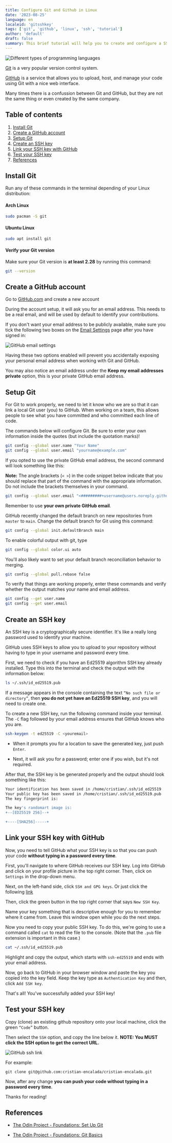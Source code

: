 ```yaml
---
title: Configure Git and Github in Linux
date: '2023-08-25'
language: en
localeid: 'gitsshkey'
tags: ['git', 'github', 'linux', 'ssh', 'tutorial']
author: 'default'
draft: false
summary: This brief tutorial will help you to create and configure a SSH key to work with git and github.
---
```


<div className="flex justify-center">
  <div className="w-full max-w-screen-md overflow-hidden">
    <img
      src="/static/images/2023-08-25-configure-git-github-ssh-key/ssh-key.png"
      alt="Different types of programming languages"
      className="mx-auto"
    />
  </div>
</div>

[Git](https://git-scm.com/) is a very popular version control system. 

[GitHub](https://github.com/) is a service that allows you to upload, host, and manage your code using Git with a nice web interface.

Many times there is a confussion between Git and GitHub, but they are not the same thing or even created by the same company.

## Table of contents

1.  [Install Git](#install-git)
2.  [Create a GitHub account](#create-a-github-account)
3.  [Setup Git](#setup-git)
4.  [Create an SSH key](#create-an-ssh-key)
5.  [Link your SSH key with GitHub](#link-your-ssh-key-with-github)
6.  [Test your SSH key](#test-your-ssh-key)
7.  [References](#references)

## Install Git

Run any of these commands in the terminal depending of your Linux distribution:

#### Arch Linux

```sh
sudo pacman -S git
```

#### Ubuntu Linux

```sh
sudo apt install git
```

#### Verify your Git version

Make sure your Git version is __at least 2.28__ by running this command:

```sh
git --version
```

## Create a GitHub account

Go to [GitHub.com](https://github.com/) and create a new account

During the account setup, it will ask you for an email address. This needs to be a real email, and will be used by default to identify your contributions. 

If you don't want your email address to be publicly available, make sure you tick the following two boxes on the [Email Settings](https://github.com/settings/emails) page after you have signed in:

![GitHub email settings](/assets/img/2023-08-25-configure-git-github-ssh-key/github_email_settings.png)

Having these two options enabled will prevent you accidentally exposing your personal email address when working with Git and GitHub.

You may also notice an email address under the __Keep my email addresses private__ option, this is your private GitHub email address. 

## Setup Git

For Git to work properly, we need to let it know who we are so that it can link a local Git user (you) to GitHub. When working on a team, this allows people to see what you have committed and who committed each line of code.

The commands below will configure Git. Be sure to enter your own information inside the quotes (but include the quotation marks)!

```sh
git config --global user.name "Your Name"
git config --global user.email "yourname@example.com"
```

If you opted to use the private GitHub email address, the second command will look something like this:

__Note:__ The angle brackets (`< >`) in the code snippet below indicate that you should replace that part of the command with the appropriate information. Do not include the brackets themselves in your command.

```sh
git config --global user.email "<#########+username@users.noreply.github.com>"
```

Remember to use __your own private GitHub email__.
 
GitHub recently changed the default branch on new repositories from `master` to `main`. Change the default branch for Git using this command:

```sh
git config --global init.defaultBranch main
```

To enable colorful output with git, type

```sh
git config --global color.ui auto
```

You'll also likely want to set your default branch reconciliation behavior to merging. 

```sh
git config --global pull.rebase false
```

To verify that things are working properly, enter these commands and verify whether the output matches your name and email address.

```sh
git config --get user.name
git config --get user.email
```

## Create an SSH key

An SSH key is a cryptographically secure identifier. It's like a really long password used to identify your machine. 

GitHub uses SSH keys to allow you to upload to your repository without having to type in your username and password every time.

First, we need to check if you have an Ed25519 algorithm SSH key already installed. Type this into the terminal and check the output with the information below:

```sh
ls ~/.ssh/id_ed25519.pub
```

If a message appears in the console containing the text `“No such file or directory”`, then __you do not yet have an Ed25519 SSH key__, and you will need to create one.

To create a new SSH key, run the following command inside your terminal. The `-C` flag followed by your email address ensures that GitHub knows who you are.

```sh
ssh-keygen -t ed25519 -C <youremail>
```

- When it prompts you for a location to save the generated key, just push `Enter`.

- Next, it will ask you for a password; enter one if you wish, but it's not required.

After that, the SSH key is be generated properly and the output should look something like this:

```sh
Your identification has been saved in /home/cristian/.ssh/id_ed25519
Your public key has been saved in /home/cristian/.ssh/id_ed25519.pub
The key fingerprint is:

The key's randomart image is:
+--[ED25519 256]--+

+----[SHA256]-----+
```

## Link your SSH key with GitHub

Now, you need to tell GitHub what your SSH key is so that you can push your code __without typing in a password every time__.

First, you'll navigate to where GitHub receives our SSH key. Log into GitHub and click on your profile picture in the top right corner. Then, click on `Settings` in the drop-down menu.

Next, on the left-hand side, click `SSH and GPG keys`. Or just click the following [link](https://github.com/settings/keys)

Then, click the green button in the top right corner that says `New SSH Key`. 

Name your key something that is descriptive enough for you to remember where it came from. Leave this window open while you do the next steps.

Now you need to copy your public SSH key. To do this, we're going to use a command called `cat` to read the file to the console. (Note that the `.pub` file extension is important in this case.)

```sh
cat ~/.ssh/id_ed25519.pub
```

Highlight and copy the output, which starts with `ssh-ed25519` and ends with your email address.

Now, go back to GitHub in your browser window and paste the key you copied into the key field. Keep the key type as `Authentication Key` and then, click `Add SSH key`. 

That's all! You've successfully added your SSH key!

## Test your SSH key

Copy (clone) an existing github repository onto your local machine, click the green `“Code”` button. 

Then select the `SSH` option, and copy the line below it. __NOTE: You MUST click the SSH option to get the correct URL.__

![GitHub ssh link](/assets/img/2023-08-25-configure-git-github-ssh-key/github_ssh_link.png)

For example:

```ssh
git clone git@github.com:cristian-encalada/cristian-encalada.git
```

Now, after any change  __you can push your code without typing in a password every time__.

Thanks for reading!

## References

* [The Odin Project - Foundations: Set Up Git](https://www.theodinproject.com/lessons/foundations-setting-up-git)

* [The Odin Project - Foundations: Git Basics](https://www.theodinproject.com/lessons/foundations-git-basics)